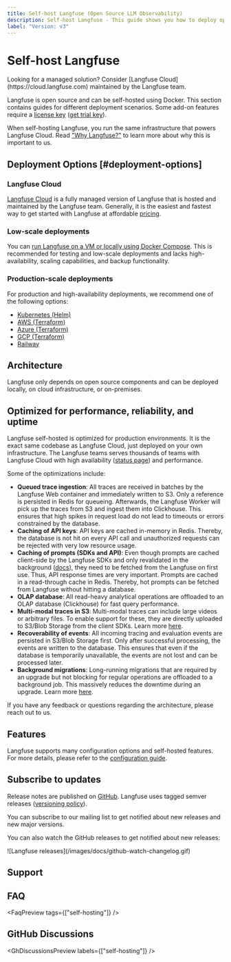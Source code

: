 ```yaml
---
title: Self-host Langfuse (Open Source LLM Observability)
description: Self-host Langfuse - This guide shows you how to deploy open-source LLM observability with Docker, Kubernetes, or VMs on your own infrastructure.
label: "Version: v3"
---
```



# Self-host Langfuse

<Callout type="info">
  Looking for a managed solution? Consider [Langfuse
  Cloud](https://cloud.langfuse.com) maintained by the Langfuse team.
</Callout>

Langfuse is open source and can be self-hosted using Docker.
This section contains guides for different deployment scenarios.
Some add-on features require a [license key](/self-hosting/license-key) ([get trial key](/request-trial)).

When self-hosting Langfuse, you run the same infrastructure that powers Langfuse Cloud. Read ["Why Langfuse?"](/why) to learn more about why this is important to us.

## Deployment Options [#deployment-options]

### Langfuse Cloud

[Langfuse Cloud](https://cloud.langfuse.com) is a fully managed version of Langfuse that is hosted and maintained by the Langfuse team. Generally, it is the easiest and fastest way to get started with Langfuse at affordable [pricing](/pricing).

### Low-scale deployments

You can [run Langfuse on a VM or locally using Docker Compose](/self-hosting/deployment/docker-compose).
This is recommended for testing and low-scale deployments and lacks high-availability, scaling capabilities, and backup functionality.

### Production-scale deployments

For production and high-availability deployments, we recommend one of the following options:

- [Kubernetes (Helm)](/self-hosting/deployment/kubernetes-helm)
- [AWS (Terraform)](/self-hosting/deployment/aws)
- [Azure (Terraform)](/self-hosting/deployment/azure)
- [GCP (Terraform)](/self-hosting/deployment/gcp)
- [Railway](/self-hosting/deployment/railway)

## Architecture

Langfuse only depends on open source components and can be deployed locally, on cloud infrastructure, or on-premises.


<ArchitectureDiagram />


<ArchitectureDescription />

## Optimized for performance, reliability, and uptime

Langfuse self-hosted is optimized for production environments. It is the exact same codebase as Langfuse Cloud, just deployed on your own infrastructure. The Langfuse teams serves thousands of teams with Langfuse Cloud with high availability ([status page](https://status.langfuse.com)) and performance.

Some of the optimizations include:

- **Queued trace ingestion**: All traces are received in batches by the Langfuse Web container and immediately written to S3. Only a reference is persisted in Redis for queueing. Afterwards, the Langfuse Worker will pick up the traces from S3 and ingest them into Clickhouse. This ensures that high spikes in request load do not lead to timeouts or errors constrained by the database.
- **Caching of API keys**: API keys are cached in-memory in Redis. Thereby, the database is not hit on every API call and unauthorized requests can be rejected with very low resource usage.
- **Caching of prompts (SDKs and API)**: Even though prompts are cached client-side by the Langfuse SDKs and only revalidated in the background ([docs](/docs/prompts)), they need to be fetched from the Langfuse on first use. Thus, API response times are very important. Prompts are cached in a read-through cache in Redis. Thereby, hot prompts can be fetched from Langfuse without hitting a database.
- **OLAP database**: All read-heavy analytical operations are offloaded to an OLAP database (Clickhouse) for fast query performance.
- **Multi-modal traces in S3**: Multi-modal traces can include large videos or arbitrary files. To enable support for these, they are directly uploaded to S3/Blob Storage from the client SDKs. Learn more [here](/docs/tracing-features/multi-modality).
- **Recoverability of events**: All incoming tracing and evaluation events are persisted in S3/Blob Storage first. Only after successful processing, the events are written to the database. This ensures that even if the database is temporarily unavailable, the events are not lost and can be processed later.
- **Background migrations**: Long-running migrations that are required by an upgrade but not blocking for regular operations are offloaded to a background job. This massively reduces the downtime during an upgrade. Learn more [here](/self-hosting/upgrade/background-migrations).

If you have any feedback or questions regarding the architecture, please reach out to us.

## Features

Langfuse supports many configuration options and self-hosted features.
For more details, please refer to the [configuration guide](/self-hosting/configuration).


<SelfHostFeatures />

## Subscribe to updates


Release notes are published on [GitHub](https://github.com/langfuse/langfuse/releases). Langfuse uses tagged semver releases ([versioning policy](/self-hosting/upgrade/versioning)).

You can subscribe to our mailing list to get notified about new releases and new major versions.

<ProductUpdateSignup source="self-host" className="mt-3 mb-3 max-w-sm" />

You can also watch the GitHub releases to get notified about new releases:

<Frame className="max-w-md block" border>
  ![Langfuse releases](/images/docs/github-watch-changelog.gif)
</Frame>

## Support


<SelfHostHelpFooter />

## FAQ


<FaqPreview tags={["self-hosting"]} />

## GitHub Discussions


<GhDiscussionsPreview labels={["self-hosting"]} />
